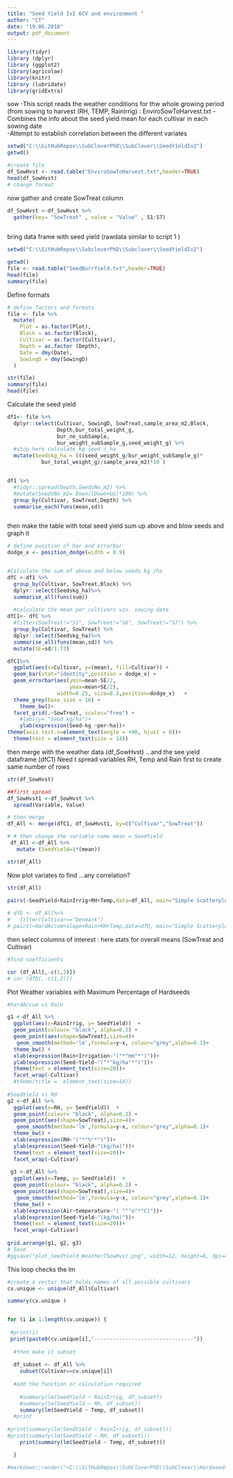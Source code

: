 ```yaml
---
title: "Seed Yield Iv2 6CV and environment "
author: "CT"
date: "19.06.2018"
output: pdf_document
---
```



```r
library(tidyr)
library (dplyr)
library (ggplot2)
library(agricolae)
library(knitr)
library (lubridate)
library(gridExtra)

```
sow
-This script reads the weather conditions for thw whole growing period (from sowing to  harvest (RH, TEMP, RainIrrig) : EnviroSowToHarvest.txt
-Combines the info about the seed yield mean for each cultivar in each sowing date  
-Attempt to establish correlation between the different variates 

```r
setwd("C:\\GitHubRepos\\SubCloverPhD\\SubClover\\SeedYieldIv2")
getwd()

#create file
df_SowHvst <- read.table("EnviroSowToHarvest.txt",header=TRUE)
head(df_SowHvst)
# change format 


```

now gather and create SowTreat column


```r

df_SowHvst <-df_SowHvst %>%
  gather(key= "SowTreat" , value = "Value" , S1:S7)
  

```


bring data frame with seed yield (rawdata similar to script 1 )


```r

setwd("C:\\GitHubRepos\\SubcloverPhD\\Subclover\\SeedYieldIv2")

getwd()
file <- read.table("SeedBurrYield.txt",header=TRUE)
head(file)
summary(file)

```



Define formats 
```r

# define factors and formats
file <- file %>%
  mutate(
    Plot = as.factor(Plot),
    Block = as.factor(Block),
    Cultivar = as.factor(Cultivar),
    Depth = as.factor (Depth),
    Date = dmy(Date),
    SowingD = dmy(SowingD)
  )

str(file)
summary(file)
head(file)

```


Calculate the seed yield 

```r

df1<- file %>%
  dplyr::select(Cultivar, SowingD, SowTreat,sample_area_m2,Block,
                Depth,bur_total_weight_g,
                bur_no_subSample,
                bur_weight_subSample_g,seed_weight_g) %>%
  #stop here calculate kg seed / ha
  mutate(Seedskg_ha = (((seed_weight_g/bur_weight_subSample_g)*
           bur_total_weight_g)/sample_area_m2)*10 ) 



```




```r


df1 %>%
  #tidyr::spread(Depth,SeedsNo_m2) %>%
  #mutate(SeedsNo_m2= Down/(Down+Up)*100) %>%
  group_by(Cultivar, SowTreat,Depth) %>%
  summarise_each(funs(mean,sd))



```


then make the table  with total seed yield sum up above and blow seeds and graph it 



```r


# define position of bar and errorbar
dodge_x <- position_dodge(width = 0.9)


#Calculate the sum of above and below seeds kg /ha
dfC <-df1 %>%
  group_by(Cultivar, SowTreat,Block) %>%
  dplyr::select(Seedskg_ha)%>%
  summarise_all(funs(sum)) 
  
  #calculate the mean per cultivars vzs. sowing date 
dfC1<- dfC %>% 
  #filter(SowTreat!="S1", SowTreat!="S6", SowTreat!="S7") %>%
  group_by(Cultivar, SowTreat) %>%
  dplyr::select(Seedskg_ha)%>%
  summarise_all(funs(mean,sd)) %>% 
  mutate(SE=sd/1.73)

dfC1%>%
  ggplot(aes(x=Cultivar, y=(mean), fill=Cultivar)) +
  geom_bar(stat="identity",position = dodge_x) +
  geom_errorbar(aes(ymin=mean-SE/2,
                    ymax=mean+SE/2),
                width=0.25, size=0.3,position=dodge_x)   +
  theme_grey(base_size = 16) +
    theme_bw()+
  facet_grid(.~SowTreat, scales="free") +
    #labs(y= "Seed kg/ha")+
    ylab(expression(Seed~kg ~per~ha))+
theme(axis.text.x=element_text(angle = +90, hjust = 0))+
  theme(text = element_text(size = 14))


```




then merge with the weather data (df_SowHvst) ...and the see yield dataframe (dfC1) 
Need t spread variables RH, Temp and Rain first to create same number of rows  

```r

str(df_SowHvst)

##first spread 
df_SowHvst1 <-df_SowHvst %>%
  spread(Variable, Value)

# then merge 
df_All <- merge(dfC1, df_SowHvst1, by=c("Cultivar","SowTreat"))

# # then change the variable name mean = SeedYield  
 df_All <-df_All %>%
   mutate (SeedYield=1*(mean))

str(df_All)
```


Now plot variates to find  ...any correlation? 




```r

str(df_All)

pairs(~SeedYield+RainIrrig+RH+Temp,data=df_All, main="Simple Scatterplot Matrix")
  
# dfD <- df_All%>%
#   filter(Cultivar=="Denmark")
# pairs(~HardAccum+slope+Rain+RH+Temp,data=dfD, main="Simple Scatterplot Matrix Denmark")

```

then select columns of interest : here stats for overall means (SowTreat and Cultivar)

```r

#find coefficients 

cor (df_All[,-c(1,2)])
# cor (dfD[,-c(1,2)])
```

Plot Weather variables with Maximum Percentage of Hardseeds 


```r
#hardAccum vs Rain 

g1 <-df_All %>%
  ggplot(aes(x=RainIrrig, y= SeedYield))  +
  geom_point(colour= "black", alpha=0.2) +
  geom_point(aes(shape=SowTreat),size=4)+
   geom_smooth(method='lm',formula=y~x, colour="grey",alpha=0.1)+
  theme_bw() +
  xlab(expression(Rain+Irrigation~"("*"mm"*")"))+ 
  ylab(expression(Seed~Yield~"("*"kg/ha"*")"))+
  theme(text = element_text(size=20))+
  facet_wrap(~Cultivar)
  #theme(title =  element_text(size=14))
  
#SeedYield vs RH
g2 <-df_All %>%
  ggplot(aes(x=RH, y= SeedYield))  +
  geom_point(colour= "black", alpha=0.2) +
  geom_point(aes(shape=SowTreat),size=4)+
   geom_smooth(method='lm',formula=y~x, colour="grey",alpha=0.1)+
  theme_bw() +
  xlab(expression(RH~"("*"%"*")"))+ 
  ylab(expression(Seed~Yield~"(kg/ha)"))+
  theme(text = element_text(size=20))+
  facet_wrap(~Cultivar)
  
 g3 <-df_All %>%
  ggplot(aes(x=Temp, y= SeedYield))  +
  geom_point(colour= "black", alpha=0.2) +
  geom_point(aes(shape=SowTreat),size=4)+
   geom_smooth(method='lm',formula=y~x, colour="grey",alpha=0.1)+
  theme_bw() +
  xlab(expression(Air~temperature~"( "^"o"*"C)"))+ 
  ylab(expression(Seed~Yield~"(kg/ha)"))+
  theme(text = element_text(size=20))+
  facet_wrap(~Cultivar) 
  
grid.arrange(g1, g2, g3)
# Save
#ggsave("plot_SeedYield_WeatherTSowHvst.png", width=12, height=6, dpi=400)


```
This loop checks the lm 

```r

#create a vector that holds names of all possible cultivars
cv.unique <- unique(df_All$Cultivar)

summary(cv.unique )


for (i in 1:length(cv.unique)) {
  
 #print(i)
 print(paste0(cv.unique[i],"--------------------------------"))
  
  #then make it subset 
  
  df_subset <- df_All %>%
    subset(Cultivar==cv.unique[i])
  
  #add the function or calculation required 
  
    #summary(lm(SeedYield ~ RainIrrig, df_subset))  
    #summary(lm(SeedYield ~ RH, df_subset))
    summary(lm(SeedYield ~ Temp, df_subset))
  #print
    
#print(summary(lm(SeedYield ~ RainIrrig, df_subset)))
#print(summary(lm(SeedYield ~ RH, df_subset)))
    print(summary(lm(SeedYield ~ Temp, df_subset)))

  } 


```



```r

#markdown::render("<C:\\GitHubRepos\\SubCloverPhD\\SubClover\\HardseedsProject1Read.Rmd>") 
```


